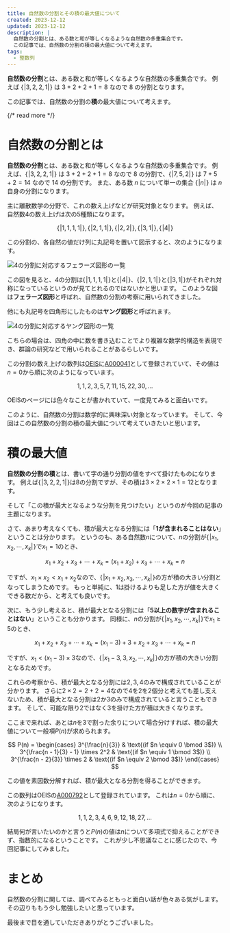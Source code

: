 ```yaml
---
title: 自然数の分割とその積の最大値について
created: 2023-12-12
updated: 2023-12-12
description: |
  自然数の分割とは、ある数と和が等しくなるような自然数の多重集合です。
  この記事では、自然数の分割の積の最大値について考えます。
tags:
  - 整数列
---
```


**自然数の分割**とは、ある数と和が等しくなるような自然数の多重集合です。
例えば $\{\!|  3, 2, 2, 1 |\!\}$ は $3 + 2 + 2 + 1 = 8$ なので $8$ の分割となります。

この記事では、自然数の分割の**積**の最大値について考えます。

{/* read more */}



# 自然数の分割とは

**自然数の分割**とは、ある数と和が等しくなるような自然数の多重集合です。
例えば、$\{\!| 3, 2, 2, 1 |\!\}$ は $3 + 2 + 2 + 1 = 8$ なので $8$ の分割で、$\{\!| 7, 5, 2 |\!\}$ は $7 + 5 + 2 = 14$ なので $14$ の分割です。
また、ある数 $n$ について単一の集合 $\{\!| n |\!\}$ は $n$ 自身の分割になります。

主に離散数学の分野で、これの数え上げなどが研究対象となります。
例えば、自然数$4$の数え上げは次の5種類になります。

$$
\{\!| 1, 1, 1, 1 |\!\},\,
\{\!| 2, 1, 1 |\!\},\,
\{\!| 2, 2 |\!\},\,
\{\!| 3, 1 |\!\},\,
\{\!| 4 |\!\}
$$

この分割の、各自然の値だけ列に丸記号を置いて図示すると、次のようになります。

<Image src={ferrersDiagramImage} alt="4の分割に対応するフェラーズ図形の一覧" />

この図を見ると、4の分割は$\{\!| 1, 1, 1, 1 |\!\}$と$\{\!| 4 |\!\}$、$\{\!| 2, 1, 1 |\!\}$と$\{\!| 3, 1 |\!\}$がそれぞれ対称になっているというのが見てとれるのではないかと思います。
このような図は**フェラーズ図形**と呼ばれ、自然数の分割の考察に用いられてきました。

他にも丸記号を四角形にしたものは**ヤング図形**と呼ばれます。

<Image src={youngDiagramImage} alt="4の分割に対応するヤング図形の一覧" />

こちらの場合は、四角の中に数を書き込むことでより複雑な数学的構造を表現でき、群論の研究などで用いられることがあるらしいです。

この分割の数え上げの数列は[OEIS](https://oeis.org)に[A000041](https://oeis.org/A000041)として登録されていて、その値は$n=0$から順に次のようになっています。

$$
1, 1, 2, 3, 5, 7, 11, 15, 22, 30, \dots
$$

OEISのページには色々なことが書かれていて、一度見てみると面白いです。

このように、自然数の分割は数学的に興味深い対象となっています。
そして、今回はこの自然数の分割の積の最大値について考えていきたいと思います。

# 積の最大値

**自然数の分割の積**とは、書いて字の通り分割の値をすべて掛けたものになります。
例えば$\{\!|  3, 2, 2, 1 |\!\}$は$8$の分割ですが、その積は$3 \times 2 \times 2 \times 1 = 12$となります。

そして「この積が最大となるような分割を見つけたい」というのが今回の記事の主題になります。

さて、あまり考えなくても、積が最大となる分割には「**$1$が含まれることはない**」ということは分かります。
というのも、ある自然数$n$について、$n$の分割が$\{\!| x_1, x_2, \cdots, x_k |\!\}$で$x_1 = 1$のとき、

$$
x_1 + x_2 + x_3 + \cdots + x_k = (x_1 + x_2) + x_3 + \cdots + x_k = n
$$

ですが、$x_1 \times x_2 < x_1 + x_2$なので、$\{\!| x_1 + x_2, x_3, \cdots, x_k |\!\}$の方が積の大きい分割となってしまうためです。
もっと単純に、$1$は掛けるよりも足した方が値を大きくできる数だから、と考えても良いです。

次に、もう少し考えると、積が最大となる分割には「**$5$以上の数字が含まれることはない**」ということも分かります。
同様に、$n$の分割が$\{\!| x_1, x_2, \cdots, x_k |\!\}$で$x_1 \ge 5$のとき、

$$
x_1 + x_2 + x_3 + \cdots + x_k = (x_1 - 3) + 3 + x_2 + x_3 + \cdots + x_k = n
$$

ですが、$x_1 < (x_1 - 3) \times 3$なので、$\{\!| x_1 - 3, 3, x_2, \cdots, x_k |\!\}$の方が積の大きい分割となるためです。

これらの考察から、積が最大となる分割には$2, 3, 4$のみで構成されていることが分かります。
さらに$2 \times 2 = 2 + 2 = 4$なので$4$を$2$を2個分と考えても差し支えないため、積が最大となる分割は$2$か$3$のみで構成されていると言うこともできます。
そして、可能な限り$2$ではなく$3$を掛けた方が積は大きくなります。

ここまで来れば、あとは$n$を$3$で割った余りについて場合分けすれば、積の最大値について一般項$P(n)$が求められます。

$$
P(n) = \begin{cases}
  3^{\frac{n}{3}}                    & \text{(if $n \equiv 0 \bmod 3$)} \\
  3^{\frac{n - 1}{3} - 1} \times 2^2 & \text{(if $n \equiv 1 \bmod 3$)} \\
  3^{\frac{n - 2}{3}} \times 2       & \text{(if $n \equiv 2 \bmod 3$)}
\end{cases}
$$

この値を素因数分解すれば、積が最大となる分割を得ることができます。

この数列はOEISの[A000792](https://oeis.org/A000792)として登録されています。
これは$n=0$から順に、次のようになります。

$$
1, 1, 2, 3, 4, 6, 9, 12, 18, 27, \dots
$$

結局何が言いたいのかと言うと$P(n)$の値は$n$について多項式で抑えることができず、指数的になるということです。
これが少し不思議なことに感じたので、今回記事にしてみました。

# まとめ

自然数の分割に関しては、調べてみるともっと面白い話が色々ある気がします。
その辺りももう少し勉強したいと思っています。

最後まで目を通していただきありがとうございました。
